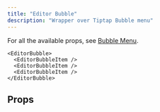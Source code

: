 ```yaml
---
title: "Editor Bubble"
description: "Wrapper over Tiptap Bubble menu"
---
```


For all the available props, see [Bubble Menu](https://tiptap.dev/docs/editor/api/extensions/bubble-menu).

```tsx
<EditorBubble>
  <EditorBubbleItem />
  <EditorBubbleItem />
  <EditorBubbleItem />
</EditorBubble>
```

## Props

<ParamField required path='children' type='ReactNode'></ParamField>

<ParamField path='className' type='string'></ParamField>

<ParamField path='tippyOptions' type='Props'></ParamField>
